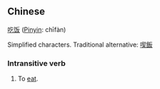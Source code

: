 ==Chinese==
[[吃]][[饭]] ([[Pinyin]]: chīfàn)

Simplified characters.  Traditional alternative: [[喫飯]]

===Intransitive verb===
#To [[eat]].
<!-- To have something to eat.  To eat, but not ''to eat something''. -->